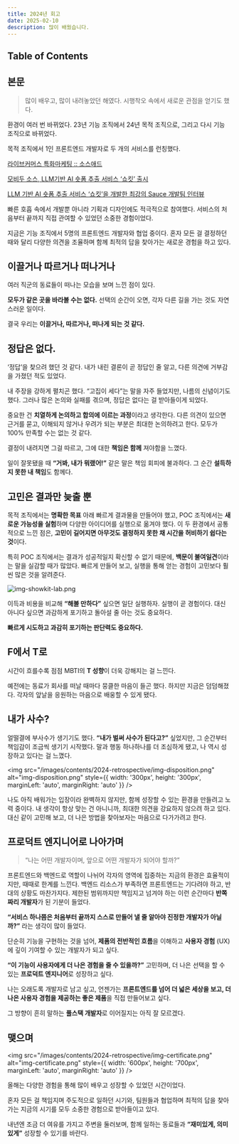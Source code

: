```yaml
---
title: 2024년 회고
date: 2025-02-10
description: 많이 배웠습니다.
---
```


## Table of Contents

## 본문

> 많이 배우고, 많이 내려놓았던 해였다. 시행착오 속에서 새로운 관점을 얻기도 했다.

환경이 여러 번 바뀌었다. 23년 기능 조직에서 24년 목적 조직으로, 그리고 다시 기능 조직으로 바뀌었다.

목적 조직에서 1인 프론트엔드 개발자로 두 개의 서비스를 런칭했다.

[라이브커머스 특화마케팅 :: 소스애드](https://sauce.im/solution/ad)

[모비두 소스, LLM기반 AI 숏폼 추출 서비스 ‘쇼킷’ 출시](https://sauce.im/blog/news_showkit_launch)

[LLM 기반 AI 숏폼 추출 서비스 ‘쇼킷’을 개발한 최강의 Sauce 개발팀 인터뷰](https://sauce.im/blog/interview_showkit_developer)

빠른 호흡 속에서 개발뿐 아니라 기획과 디자인에도 적극적으로 참여했다. 서비스의 처음부터 끝까지 직접 관여할 수 있었던 소중한 경험이었다.

지금은 기능 조직에서 5명의 프론트엔드 개발자와 협업 중이다. 혼자 모든 걸 결정하던 때와 달리 다양한 의견을 조율하며 함께 최적의 답을 찾아가는 새로운 경험을 하고 있다.

## 이끌거나 따르거나 떠나거나

여러 직군의 동료들이 떠나는 모습을 보며 느낀 점이 있다.

**모두가 같은 곳을 바라볼 수는 없다.** 선택의 순간이 오면, 각자 다른 길을 가는 것도 자연스러운 일이다.

결국 우리는 **이끌거나, 따르거나, 떠나게 되는 것 같다.**

## 정답은 없다.

‘정답’을 찾으려 했던 것 같다. 내가 내린 결론이 곧 정답인 줄 알고, 다른 의견에 거부감을 가졌던 적도 있었다.

내 주장을 강하게 펼치곤 했다. “고집이 세다”는 말을 자주 들었지만, 나름의 신념이기도 했다. 그러나 많은 논의와 실패를 겪으며, 정답은 없다는 걸 받아들이게 되었다.

중요한 건 **치열하게 논의하고 합의에 이르는 과정**이라고 생각한다. 다른 의견이 있으면 근거를 묻고, 이해되지 않거나 우려가 되는 부분은 최대한 논의하려고 한다. 모두가 100% 만족할 수는 없는 것 같다.

결정이 내려지면 그걸 따르고, 그에 대한 **책임은 함께** 져야함을 느꼈다.

일이 잘못됐을 때 **“거봐, 내가 뭐랬어!”** 같은 말은 책임 회피에 불과하다. 그 순간 **설득하지 못한 내 책임**도 함께다.

## 고민은 결과만 늦출 뿐

목적 조직에서는 **명확한 목표** 아래 빠르게 결과물을 만들어야 했고, POC 조직에서는 **새로운 가능성을 실험**하며 다양한 아이디어를 실행으로 옮겨야 했다. 이 두 환경에서 공통적으로 느낀 점은, **고민이 길어지면 아무것도 결정하지 못한 채 시간을 허비하기 쉽다는 것**이다.

특히 POC 조직에서는 결과가 성공적일지 확신할 수 없기 때문에, **백문이 불여일견**이라는 말을 실감할 때가 많았다. 빠르게 만들어 보고, 실행을 통해 얻는 경험이 고민보다 훨씬 많은 것을 알려준다.

<img src="/images/contents/2024-retrospective/img-showkit-lab.png" alt="img-showkit-lab.png" />

이득과 비용을 비교해 **“해볼 만하다”** 싶으면 일단 실행하자. 실행이 곧 경험이다. 대신 아니다 싶으면 과감하게 포기하고 돌아설 줄 아는 것도 중요하다.

**빠르게 시도하고 과감히 포기하는 판단력도 중요하다.**

## F에서 T로

시간이 흐를수록 점점 MBTI의 **T 성향**이 더욱 강해지는 걸 느낀다.

예전에는 동료가 회사를 떠날 때마다 뭉클한 마음이 들곤 했다. 하지만 지금은 덤덤해졌다. 각자의 앞날을 응원하는 마음으로 배웅할 수 있게 됐다.

## 내가 사수?

얼떨결에 부사수가 생기기도 했다. **“내가 벌써 사수가 된다고?”** 싶었지만, 그 순간부터 책임감이 조금씩 생기기 시작했다. 말과 행동 하나하나를 더 조심하게 됐고, 나 역시 성장하고 있다는 걸 느꼈다.

<img
  src="/images/contents/2024-retrospective/img-disposition.png"
  alt="img-disposition.png"
  style={{ width: '300px', height: '300px', marginLeft: 'auto', marginRight: 'auto' }}
/>

나도 아직 배워가는 입장이라 완벽하지 않지만, 함께 성장할 수 있는 환경을 만들려고 노력 중이다. 내 생각이 항상 맞는 건 아니니까, 최대한 의견을 강요하지 않으려 하고 있다. 대신 같이 고민해 보고, 더 나은 방법을 찾아보자는 마음으로 다가가려고 한다.

## 프로덕트 엔지니어로 나아가며

> “나는 어떤 개발자이며, 앞으로 어떤 개발자가 되어야 할까?”

프론트엔드와 백엔드로 역할이 나뉘어 각자의 영역에 집중하는 지금의 환경은 효율적이지만, 때때로 한계를 느낀다. 백엔드 리소스가 부족하면 프론트엔드는 기다려야 하고, 반대의 상황도 마찬가지다. 제한된 범위까지만 책임지고 넘겨야 하는 이런 순간마다 **반쪽짜리 개발자**가 된 기분이 들었다.

**“서비스 하나쯤은 처음부터 끝까지 스스로 만들어 낼 줄 알아야 진정한 개발자가 아닐까?”** 라는 생각이 많이 들었다.

단순히 기능을 구현하는 것을 넘어, **제품의 전반적인 흐름**을 이해하고 **사용자 경험** (UX)에 깊이 기여할 수 있는 개발자가 되고 싶다.

**“이 기능이 사용자에게 더 나은 경험을 줄 수 있을까?”** 고민하며, 더 나은 선택을 할 수 있는 **프로덕트 엔지니어**로 성장하고 싶다.

나는 오래도록 개발자로 남고 싶고, 언젠가는 **프론트엔드를 넘어 더 넓은 세상을 보고, 더 나은 사용자 경험을 제공하는 좋은 제품**을 직접 만들어보고 싶다.

그 방향이 흔히 말하는 **풀스택 개발자**로 이어질지는 아직 잘 모르겠다.

## 맺으며

<img
  src="/images/contents/2024-retrospective/img-certificate.png"
  alt="img-certificate.png"
  style={{ width: '600px', height: '700px', marginLeft: 'auto', marginRight: 'auto' }}
/>

올해는 다양한 경험을 통해 많이 배우고 성장할 수 있었던 시간이었다.

혼자 모든 걸 책임지며 주도적으로 일하던 시기와, 팀원들과 협업하며 최적의 답을 찾아가는 지금의 시기를 모두 소중한 경험으로 받아들이고 있다.

내년엔 조금 더 여유를 가지고 주변을 둘러보며, 함께 일하는 동료들과 **“재미있게, 의미 있게”** 성장할 수 있기를 바란다.
